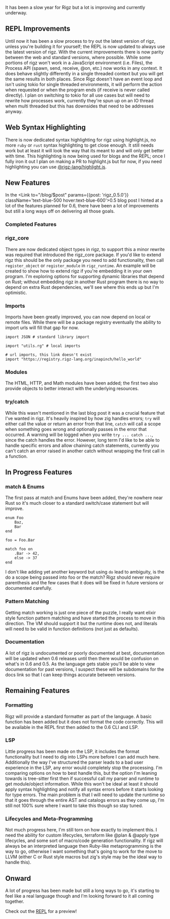 

It has been a slow year for Rigz but a lot is improving and currently underway.

## REPL Improvements

Until now it has been a slow process to try out the latest version of rigz, unless you're building it for yourself;
the REPL is now updated to always use the latest version of rigz. With the current improvements there is now parity 
between the web and standard versions, where possible. While some portions of rigz won't work in a JavaScript 
environment (i.e. Files), the Process API (spawn, send, receive, @on, etc.) now works in any context. It does behave 
slightly differently in a single threaded context but you will get the same results in both places. Since Rigz doesn't 
have an event loop and isn't using tokio for single threaded environments, it will perform the action when requested or 
when the program ends (if receive is never called directly). I plan on switching to tokio for all use cases but will need 
to rewrite how processes work, currently they're spun up on an IO thread when multi threaded but this has downsides that 
need to be addresses anyway. 

## Web Syntax Highlighting

There is now dedicated syntax highlighting for rigz using highlight.js, no more `ruby` or `rust` syntax highlighting to 
get close enough. It still needs work but at least it will look the way that its meant to and will only get better with 
time. This highlighting is now being used for blogs and the REPL; once I fully iron it out I plan on making a PR to 
highlight.js but for now, if you need highlighting you can use [@rigz-lang/highlight.js](https://www.npmjs.com/package/@rigz-lang/highlight.js).

## New Features

In the <Link to="/blog/$post" params={{post: 'rigz_0.5.0'}} className='text-blue-500 hover:text-blue-600'>0.5 blog post</Link> I hinted at a lot of the features planned for 0.6, there have been a lot of 
improvements but still a long ways off on delivering all those goals.

### Completed Features

### rigz_core

There are now dedicated object types in rigz, to support this a minor rewrite was required that introduced the rigz_core package.
If you'd like to extend rigz this should be the only package you need to add functionality, then call `register_object` or `register_module`
in `rigz_runtime`. An example will be created to show how to extend rigz if you're embedding it in your own program. I'm exploring options 
for supporting dynamic libraries that depend on Rust; without embedding rigz in another Rust program there is no way to depend on extra 
Rust dependencies, we'll see where this ends up but I'm optimistic.

### Imports

Imports have been greatly improved, you can now depend on local or remote files. While there will be a package registry eventually the ability to import 
urls will fill that gap for now.

```rigz
import JSON # standard library import

import "utils.rg" # local imports

# url imports, this link doesn't exist
import "https://registry.rigz-lang.org/inapinch/hello_world"
```

### Modules
The HTML, HTTP, and Math modules have been added; the first two also provide objects to better interact with the underlying resources.

### try/catch

While this wasn't mentioned in the last blog post it was a crucial feature that I've wanted in rigz. It's heavily inspired by how zig handles errors;
`try` will either call the value or return an error from that line, `catch` will call a scope when something goes wrong and optionally passes in the 
error that occurred. A warning will be logged when you write `try ... catch ...`, since the catch handles the error. However, long term I'd like to be 
able to handle specific errors and allow chaining catch statements, currently you can't catch an error raised in another catch without wrapping the first 
call in a function.

## In Progress Features

### match & Enums

The first pass at match and Enums have been added, they're nowhere near Rust so it's much closer to a standard switch/case statement but will improve.

```rigz
enum Foo
    Baz,
    Bar
end

foo = Foo.Bar

match foo on
    .Bar -> 42,
    else -> 37
end
```

I don't like adding yet another keyword but using `do` lead to ambiguity, is the do a scope being passed into foo or the match? Rigz should never 
require parenthesis and the few cases that it does will be fixed in future versions or documented carefully.


### Pattern Matching

Getting match working is just one piece of the puzzle, I really want elixir style function pattern matching and have started the process to move 
in this direction. The VM should support it but the runtime does not, and literals will need to be valid in function definitions (not just as defaults).

### Documentation

A lot of rigz is undocumented or poorly documented at best, documentation will be updated when 0.6 releases until then there would be confusion on what's in 0.6 and 0.5. 
As the language gets stable you'll be able to view documentation for past versions, I suspect these will be subdomains for the docs link so that I can keep things accurate between versions.

## Remaining Features

### Formatting

Rigz will provide a standard formatter as part of the language. A basic function has been added but it does not format the code correctly. This will 
be available in the REPL first then added to the 0.6 CLI and LSP.

### LSP

Little progress has been made on the LSP, it includes the format functionality but I need to dig into LSPs more before I can add much here. Additionally
the way I've structured the parser leads to a bad user experience in the LSP, any error would completely stop the processing. I'm comparing options on 
how to best handle this, but the option I'm leaning towards is tree-sitter first then if successful call my parser and runtime to get module/object information. 
While this won't be ideal at least it should apply syntax highlighting and notify all syntax errors before it starts looking for type errors. The main problem is 
that I will need to update the runtime so that it goes through the entire AST and catalogs errors as they come up, I'm still not 100% sure where I want to take this 
though so stay tuned.

### Lifecycles and Meta-Programming

Not much progress here, I'm still torn on how exactly to implement this. I need the ability for custom lifecycles, terraform like @plan & @apply type lifecycles, and some sort of 
macro/code generation functionality. If rigz will always be an interpreted language then Ruby-like metaprogramming is the way to go, otherwise I want something 
that's going to work for the move to LLVM (either C or Rust style macros but zig's style may be the ideal way to handle this).

## Onward

A lot of progress has been made but still a long ways to go, it's starting to feel like a real language though and I'm looking forward to it all coming together.

Check out the [REPL](https://repl.rigz-lang.org) for a preview!